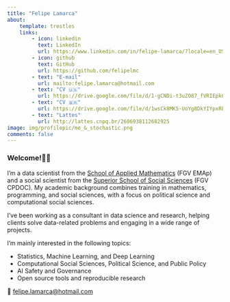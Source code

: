 ```yaml
---
title: "Felipe Lamarca"
about:
    template: trestles
    links:
        - icon: linkedin
          text: LinkedIn
          url: https://www.linkedin.com/in/felipe-lamarca/?locale=en_US
        - icon: github
          text: GitHub
          url: https://github.com/felipelmc
        - text: "E-mail"
          url: mailto:felipe.lamarca@hotmail.com
        - text: "CV 🇺🇸"
          url: https://drive.google.com/file/d/1-gCNDi-t3uZO87_fVRIEpkCRfN3o18Zd/view
        - text: "CV 🇧🇷"
          url: https://drive.google.com/file/d/1wsCk8MK5-UoYg8DkYIYpxRLTVr54sIYt/view?usp=sharing
        - text: "Lattes"
          url: http://lattes.cnpq.br/2606938112682925
image: img/profilepic/me_&_stochastic.png
comments: false
---
```


### Welcome!👋🏼

I'm a data scientist from the [School of Applied Mathematics](https://emap.fgv.br/en) (FGV EMAp) and a social scientist from the [Superior School of Social Sciences](https://cpdoc.fgv.br/en) (FGV CPDOC). My academic background combines training in mathematics, programming, and social sciences, with a focus on political science and computational social sciences. 

I've been working as a consultant in data science and research, helping clients solve data-related problems and engaging in a wide range of projects.

I'm mainly interested in the following topics:

- Statistics, Machine Learning, and Deep Learning
- Computational Social Sciences, Political Science, and Public Policy
- AI Safety and Governance
- Open source tools and reproducible research

📧 [felipe.lamarca@hotmail.com](mailto:felipe.lamarca@hotmail.com)

<!-- ### Fun Facts

- I'm a proud Carioca 🌴🌊🌞. Born and raised in Rio de Janeiro, Brazil 🇧🇷
- Enjoy playing video games🎮 and (occasionally) exercising🏃🏻 -->